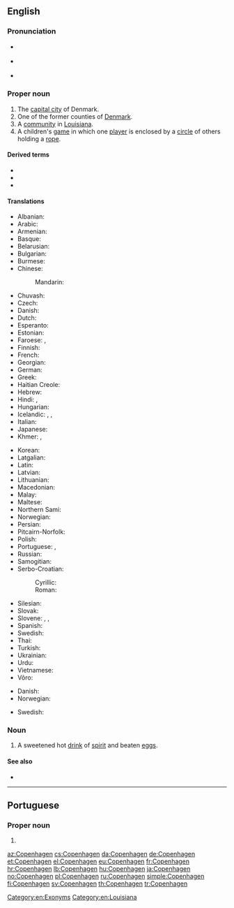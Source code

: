 ==English==
{{wikipedia}}
{{wikipedia|Copenhagen County}}
{{wikipedia|Copenhagen, Louisiana}}

===Pronunciation===
* {{a|US}} {{IPA|/ˈkoʊpənˌheɪɡən/|/ˈkoʊpənˌhɑɡən/|lang=en}}
* {{a|RP}} {{IPA|/ˈkəʊpənˌheɪɡən/|/ˈkəʊpənˌhɑːɡən/|lang=en}}
* {{rhymes|eɪɡən|lang=en}}

===Proper noun===
{{en-proper noun}}

# The [[capital city]] of Denmark.
# One of the former counties of [[Denmark]].
# A [[community]] in [[Louisiana]].
# A children's [[game]] in which one [[player]] is enclosed by a [[circle]] of others holding a [[rope]]. <!--W1913-->

====Derived terms====
* {{l|en|Copenhagener}}
* {{l|en|Copenhagenize}}
* {{l|en|Copenhagenization}}

====Translations====
{{trans-top|capital of Denmark}}
* Albanian: {{t|sq|Kopenhagen}}
* Arabic: {{t|ar|كُوبِنْهَاجَن|m|tr=kūbinhāgan}}
* Armenian: {{t|hy|Կոպենհագեն}}
* Basque: {{t+|eu|Kopenhage}}
* Belarusian: {{t|be|Капэнгаген|m|tr=Kapenháhen}}
* Bulgarian: {{t|bg|Копенхаген|m|tr=Kópenhagen}}
* Burmese: {{t|my|ကိုပင်ဟေဂင်မြို့|sc=Mymr}}
* Chinese:
*: Mandarin: {{t+|cmn|哥本哈根|tr=Gēběnhāgēn|sc=Hani}}
* Chuvash: {{t|cv|Копенгаген}}
* Czech: {{t+|cs|Kodaň|f}}
* Danish: {{t+|da|København}}
* Dutch: {{t+|nl|Kopenhagen}}
* Esperanto: {{t|eo|Kopenhago}}
* Estonian: {{t+|et|Kopenhaagen}}
* Faroese: {{t|fo|Keypmannahavn|f}}, {{t|fo|Kjøpinhavn|f}}
* Finnish: {{t+|fi|Kööpenhamina}}
* French: {{t+|fr|Copenhague|f}}
* Georgian: {{t|ka|კოპენჰაგენი}}
* German: {{t+|de|Kopenhagen|n}}
* Greek: {{t+|el|Κοπεγχάγη|f}}
* Haitian Creole: {{t|ht|Kopènag}}
* Hebrew: {{t|he|קופנהאגן}}
* Hindi: {{t|hi|कोपेनहेगन|tr=kopenhegan}}, {{t|hi|कोपनहेगन|tr=kopanhegan}}
* Hungarian: {{t+|hu|Koppenhága}}
* Icelandic: {{t|is|Kaupmannahöfn|f}}, {{t|is|Kaupinhafn}}, {{t|is|Köben|f}}
* Italian: {{t+|it|Copenaghen|f}}
* Japanese: {{t|ja|コペンハーゲン|tr=Kopenhāgen|sc=Jpan}}
* Khmer: {{t|km|ខូរ​ផេន​ហា​ហ្គេន|tr=kʰoopʰeenhaagein|sc=Khmr}}, {{t|km|កូ​ប៉េន​ហាក|tr=koopeenhaak|sc=Khmr}}
{{trans-mid}}
* Korean: {{t+|ko|코펜하겐|tr=Kopenhagen|sc=Kore}}
* Latgalian: {{t|ltg|Kopenhaga|f}}
* Latin: {{t|la|Hafnia}}
* Latvian: {{t|lv|Kopenhāgena|f}}
* Lithuanian: {{t|lt|Kopenhaga|f}}
* Macedonian: {{t|mk|Копенхаген|m|tr=Kopenhágen}}
* Malay: {{t|ms|Kopenhagen}}
* Maltese: {{t|mt|Kopenħagen}}
* Northern Sami: {{t|se|Københápman}}
* Norwegian: {{t+|no|København}}
* Persian: {{t|fa|کپنهاگ|tr=Kopenhâg|sc=fa-Arab}}
* Pitcairn-Norfolk: {{t|pih|Copenhagen}}
* Polish: {{t+|pl|Kopenhaga|f}}
* Portuguese: {{t+|pt|Copenhague}}, {{t+|pt|Copenhaga}}
* Russian: {{t+|ru|Копенга́ген|m}}
* Samogitian: {{t|sgs|Kuopenhaga|f}}
* Serbo-Croatian:
*: Cyrillic: {{t|sh|Копенхаген|m}}
*: Roman: {{t+|sh|Kopenhagen|m}}
* Silesian: {{t|szl|Kopynhaga|f}}
* Slovak: {{t|sk|Kodaň|f}}
* Slovene: {{t|sl|København|m}}, {{t|sl|Kobenhaven|m}}, {{t|sl|Kopenhagen|m}}
* Spanish: {{t+|es|Copenhague}}
* Swedish: {{t+|sv|Köpenhamn|n}}
* Thai: {{t|th|โคเปนเฮเกน|tr=koh-bpayn-hay-gayn|sc=Thai}}
* Turkish: {{t+|tr|Kopenhag}}
* Ukrainian: {{t|uk|Копенгаген|m|tr=Kopenháhen}}
* Urdu: {{t|ur|کوپن ہیگن|tr=kopen hegan|sc=ur-Arab}}
* Vietnamese: {{t|vi|Copenhagen}}
* Võro: {{t|vro|Kopõnhaagõn}}
{{trans-bottom}}

{{trans-top|former county in Denmark}}
* Danish: {{t|da|Københavns Kommune}}
* Norwegian: {{t+|no|København}}
{{trans-mid}}
* Swedish: {{t+|sv|Köpenhamn|n}}
{{trans-bottom}}

===Noun===
{{en-noun}}

# A sweetened hot [[drink]] of [[spirit]] and beaten [[egg]]s.

====See also====
* {{l|en|København}}

{{topics|en|Cities in Denmark|Capital cities}}
[[Category:en:Exonyms]]
[[Category:en:Louisiana]]

----

==Portuguese==

===Proper noun===
{{pt-proper noun|f}}

# {{alternative form of|Copenhaga|lang=pt}}

[[az:Copenhagen]]
[[cs:Copenhagen]]
[[da:Copenhagen]]
[[de:Copenhagen]]
[[et:Copenhagen]]
[[el:Copenhagen]]
[[eu:Copenhagen]]
[[fr:Copenhagen]]
[[hr:Copenhagen]]
[[lb:Copenhagen]]
[[hu:Copenhagen]]
[[ja:Copenhagen]]
[[no:Copenhagen]]
[[pl:Copenhagen]]
[[ru:Copenhagen]]
[[simple:Copenhagen]]
[[fi:Copenhagen]]
[[sv:Copenhagen]]
[[th:Copenhagen]]
[[tr:Copenhagen]]